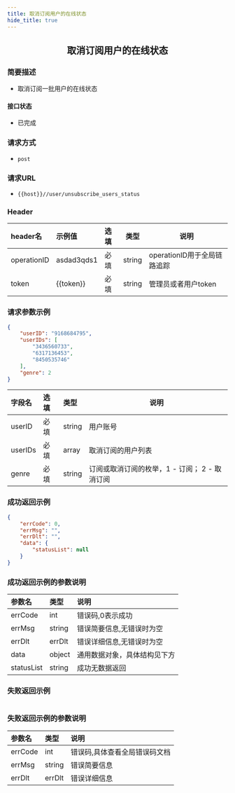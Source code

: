```yaml
---
title: 取消订阅用户的在线状态
hide_title: true
---
```


<center>

## 取消订阅用户的在线状态

</center>

### 简要描述
- 取消订阅一批用户的在线状态
#### 接口状态
- 已完成
### 请求方式
- `post` 
### 请求URL
- `{{host}}//user/unsubscribe_users_status` 


### Header
|header名|示例值|选填|类型|说明|
|:----    |:-------    |:--- |---|------      |
|operationID|asdad3qds1|必填|string|operationID用于全局链路追踪|
|token|{{token}}|必填|string|管理员或者用户token|


### 请求参数示例


```json
{
    "userID": "9168684795",
    "userIDs": [
        "3436560733",
        "6317136453",
        "8450535746"
    ],
    "genre": 2
}
```
|字段名|选填|类型|说明|
|:----    |:-------    |:--- |---|
|userID|必填|string|用户账号|
|userIDs|必填|array|取消订阅的用户列表|
|genre|必填|string|订阅或取消订阅的枚举，1 - 订阅； 2  - 取消订阅|
### 成功返回示例


```json
{
    "errCode": 0,
    "errMsg": "",
    "errDlt": "",
    "data": {
        "statusList": null
    }
}
```
### 成功返回示例的参数说明


|参数名|类型|说明|
|:----    |:-------    |:--- |
|errCode|int|错误码,0表示成功|
|errMsg|string|错误简要信息,无错误时为空|
|errDlt|errDlt|错误详细信息,无错误时为空|
|data|object|通用数据对象，具体结构见下方|
|statusList|string|成功无数据返回|
### 失败返回示例


```json

```
### 失败返回示例的参数说明


|参数名|类型|说明|
|:----    |:-------    |:--- |
|errCode|int|错误码,具体查看全局错误码文档|
|errMsg|string|错误简要信息|
|errDlt|errDlt|错误详细信息|
